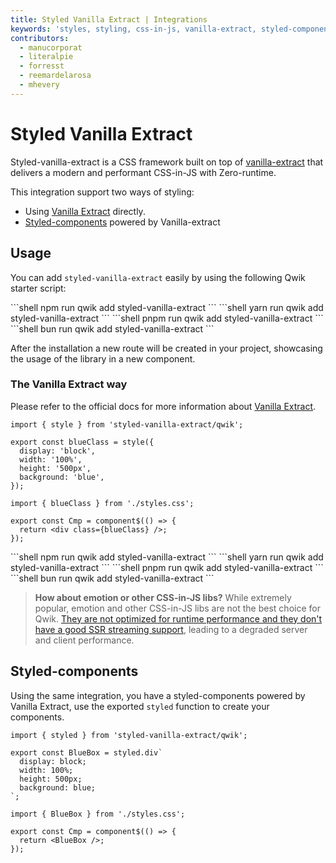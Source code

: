 ```yaml
---
title: Styled Vanilla Extract | Integrations
keywords: 'styles, styling, css-in-js, vanilla-extract, styled-components'
contributors:
  - manucorporat
  - literalpie
  - forresst
  - reemardelarosa
  - mhevery
---
```



# Styled Vanilla Extract

Styled-vanilla-extract is a CSS framework built on top of [vanilla-extract](https://vanilla-extract.style/) that delivers a modern and performant CSS-in-JS with Zero-runtime.

This integration support two ways of styling:

- Using [Vanilla Extract](https://vanilla-extract.style/) directly.
- [Styled-components](https://styled-components.com/) powered by Vanilla-extract

## Usage

You can add `styled-vanilla-extract` easily by using the following Qwik starter script:

<PackageManagerTabs>
  <span q:slot="npm">
```shell
npm run qwik add styled-vanilla-extract
```
  </span>
  <span q:slot="yarn">
```shell
yarn run qwik add styled-vanilla-extract
```
  </span>
  <span q:slot="pnpm">
```shell
pnpm run qwik add styled-vanilla-extract
```
  </span>
  <span q:slot="bun">
```shell
bun run qwik add styled-vanilla-extract
```
  </span>
</PackageManagerTabs>

After the installation a new route will be created in your project, showcasing the usage of the library in a new component.

### The Vanilla Extract way

Please refer to the official docs for more information about [Vanilla Extract](https://vanilla-extract.style/documentation/getting-started).

```tsx title="styles.css.ts"
import { style } from 'styled-vanilla-extract/qwik';

export const blueClass = style({
  display: 'block',
  width: '100%',
  height: '500px',
  background: 'blue',
});
```

```tsx title="component.tsx"
import { blueClass } from './styles.css';

export const Cmp = component$(() => {
  return <div class={blueClass} />;
});
```

<PackageManagerTabs>
  <span q:slot="npm">
```shell
npm run qwik add styled-vanilla-extract
```
  </span>
  <span q:slot="yarn">
```shell
yarn run qwik add styled-vanilla-extract
```
  </span>
  <span q:slot="pnpm">
```shell
pnpm run qwik add styled-vanilla-extract
```
  </span>
  <span q:slot="bun">
```shell
bun run qwik add styled-vanilla-extract
```
  </span>
</PackageManagerTabs>

> **How about emotion or other CSS-in-JS libs?** While extremely popular, emotion and other CSS-in-JS libs are not the best choice for Qwik. [They are not optimized for runtime performance and they don't have a good SSR streaming support](https://dev.to/srmagura/why-were-breaking-up-wiht-css-in-js-4g9b), leading to a degraded server and client performance.

## Styled-components

Using the same integration, you have a styled-components powered by Vanilla Extract, use the exported `styled` function to create your components.

```tsx title="styles.css.ts"
import { styled } from 'styled-vanilla-extract/qwik';

export const BlueBox = styled.div`
  display: block;
  width: 100%;
  height: 500px;
  background: blue;
`;
```

```tsx title="component.tsx"
import { BlueBox } from './styles.css';

export const Cmp = component$(() => {
  return <BlueBox />;
});
```
